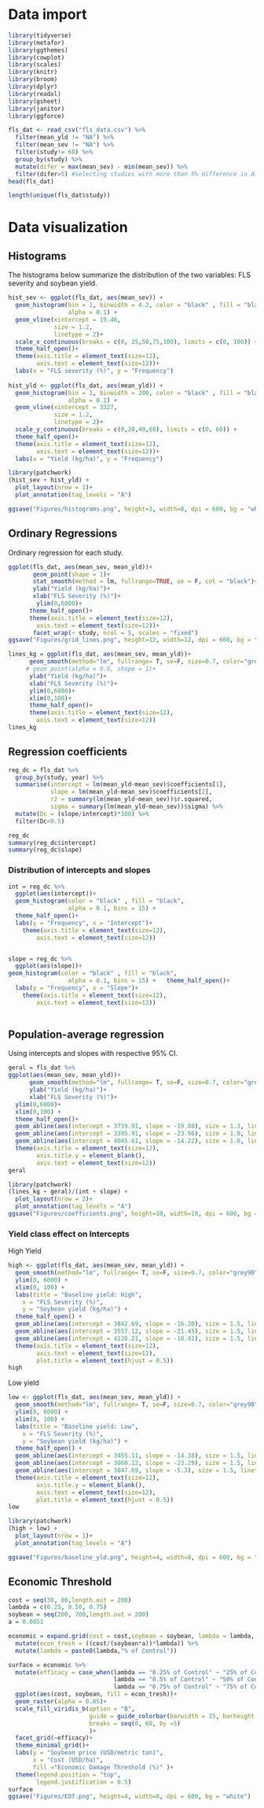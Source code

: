 


# Data import 


```r

library(tidyverse)
library(metafor)
library(ggthemes)
library(cowplot)
library(scales)
library(knitr)
library(broom)
library(dplyr)
library(readxl)
library(gsheet)
library(janitor)
library(ggforce)

fls_dat <- read_csv("fls_data.csv") %>% 
  filter(mean_yld != "NA") %>% 
  filter(mean_sev != "NA") %>% 
  filter(study!= 60) %>% 
  group_by(study) %>% 
  mutate(difer = max(mean_sev) - min(mean_sev)) %>% 
  filter(difer>5) #selecting studies with more than 5% difference in disease severity across treatments
head(fls_dat)

length(unique(fls_dat$study))
```


# Data visualization

## Histograms

The histograms below summarize the distribution of the two variables: FLS severity and soybean yield. 

```r
hist_sev <- ggplot(fls_dat, aes(mean_sev)) + 
  geom_histogram(bin = 1, binwidth = 4.2, color = "black" , fill = "black",
                 alpha = 0.1) + 
  geom_vline(xintercept = 19.46,
             size = 1.2,
             linetype = 2)+
  scale_x_continuous(breaks = c(0, 25,50,75,100), limits = c(0, 100)) +
  theme_half_open()+
  theme(axis.title = element_text(size=12),
        axis.text = element_text(size=12))+
  labs(x = "FLS severity (%)", y = "Frequency")
  
hist_yld <- ggplot(fls_dat, aes(mean_yld)) + 
  geom_histogram(bin = 1, binwidth = 200, color = "black" , fill = "black",
                 alpha = 0.1) + 
  geom_vline(xintercept = 3327,
             size = 1.2,
             linetype = 2)+
  scale_y_continuous(breaks = c(0,20,40,60), limits = c(0, 60)) +
  theme_half_open()+
  theme(axis.title = element_text(size=12),
        axis.text = element_text(size=12))+
  labs(x = "Yield (kg/ha)", y = "Frequency")

library(patchwork)
(hist_sev + hist_yld) +
  plot_layout(nrow = 1)+
  plot_annotation(tag_levels = "A")

ggsave("Figures/histograms.png", height=3, width=8, dpi = 600, bg = "white")

```

## Ordinary Regressions

Ordinary regression for each study.

```r
ggplot(fls_dat, aes(mean_sev, mean_yld))+
       geom_point(shape = 1)+
       stat_smooth(method = lm, fullrange=TRUE, se = F, col = "black")+
       ylab("Yield (kg/ha)")+
       xlab("FLS Severity (%)")+
        ylim(0,6000)+
      theme_half_open()+
      theme(axis.title = element_text(size=12),
        axis.text = element_text(size=12))+
       facet_wrap(~ study, ncol = 5, scales = "fixed")
ggsave("Figures/grid_lines.png", height=12, width=12, dpi = 600, bg = "white")

```


```r
lines_kg = ggplot(fls_dat, aes(mean_sev, mean_yld))+
      geom_smooth(method="lm", fullrange= T, se=F, size=0.7, color="grey80", aes(group = factor(study)))+
     # geom_point(alpha = 0.5, shape = 1)+
      ylab("Yield (kg/ha)")+
      xlab("FLS Severity (%)")+
      ylim(0,6000)+
      xlim(0,100)+
      theme_half_open()+
      theme(axis.title = element_text(size=12),
        axis.text = element_text(size=12))
lines_kg
```


## Regression coefficients

```r
reg_dc = fls_dat %>% 
  group_by(study, year) %>% 
  summarise(intercept = lm(mean_yld~mean_sev)$coefficients[1],
            slope = lm(mean_yld~mean_sev)$coefficients[2],
            r2 = summary(lm(mean_yld~mean_sev))$r.squared,
            sigma = summary(lm(mean_yld~mean_sev))$sigma) %>%
  mutate(Dc = (slope/intercept)*100) %>% 
  filter(Dc<0.5)

reg_dc
summary(reg_dc$intercept)
summary(reg_dc$slope)
```


### Distribution of intercepts and slopes

```r
int = reg_dc %>% 
  ggplot(aes(intercept))+
  geom_histogram(color = "black" , fill = "black",
                 alpha = 0.1, bins = 15) + 
  theme_half_open()+
  labs(y = "Frequency", x = "Intercept")+
    theme(axis.title = element_text(size=12),
        axis.text = element_text(size=12))


slope = reg_dc %>% 
  ggplot(aes(slope))+
geom_histogram(color = "black" , fill = "black",
                 alpha = 0.1, bins = 15) +   theme_half_open()+
  labs(y = "Frequency", x = "Slope")+
    theme(axis.title = element_text(size=12),
        axis.text = element_text(size=12))
   

```

## Population-average regression

Using intercepts and slopes with respective 95% CI.

```r
geral = fls_dat %>% 
ggplot(aes(mean_sev, mean_yld))+
      geom_smooth(method="lm", fullrange= T, se=F, size=0.7, color="grey80", aes(group = factor(study)))+
      ylab("Yield (kg/ha)")+
      xlab("FLS Severity (%)")+
  ylim(0,6000)+
  xlim(0,100) +
  theme_half_open()+
  geom_abline(aes(intercept = 3719.91, slope = -19.08), size = 1.3, linetype = "solid") +
  geom_abline(aes(intercept = 3395.91, slope = -23.96), size = 1.0, linetype = "dashed") +
  geom_abline(aes(intercept = 4045.61, slope = -14.22), size = 1.0, linetype = "dashed")+
  theme(axis.title = element_text(size=12),
        axis.title.y = element_blank(),
        axis.text = element_text(size=12))
geral

```


```r
library(patchwork)
(lines_kg + geral)/(int + slope) +
  plot_layout(nrow = 2)+
  plot_annotation(tag_levels = "A")
ggsave("Figures/coefficients.png", height=10, width=10, dpi = 600, bg = "white")

```


### Yield class effect on Intercepts

High Yield 

```r
high <- ggplot(fls_dat, aes(mean_sev, mean_yld)) +
  geom_smooth(method="lm", fullrange= T, se=F, size=0.7, color="grey90", aes(group = factor(study)))+
  ylim(0, 6000) +
  xlim(0, 100) +
  labs(title = "Baseline yield: High",
    x = "FLS Severity (%)",
    y = "Soybean yield (kg/ha)") +
  theme_half_open() +
  geom_abline(aes(intercept = 3842.69, slope = -16.20), size = 1.5, linetype = "solid") +
  geom_abline(aes(intercept = 3557.12, slope = -21.45), size = 1.5, linetype = "dashed") +
  geom_abline(aes(intercept = 4126.21, slope = -10.81), size = 1.5, linetype = "dashed")+
  theme(axis.title = element_text(size=12),
        axis.text = element_text(size=12),
        plot.title = element_text(hjust = 0.5))
high
```
 
Low yield

```r
low <- ggplot(fls_dat, aes(mean_sev, mean_yld)) +
  geom_smooth(method="lm", fullrange= T, se=F, size=0.7, color="grey90", aes(group = factor(study)))+
  ylim(0, 6000) +
  xlim(0, 100) +
  labs(title = "Baseline yield: Low",
    x = "FLS Severity (%)",
    y = "Soybean yield (kg/ha)") +
  theme_half_open() +
  geom_abline(aes(intercept = 3455.11, slope = -14.38), size = 1.5, linetype = "solid") +
  geom_abline(aes(intercept = 3060.12, slope = -23.29), size = 1.5, linetype = "dashed") +
  geom_abline(aes(intercept = 3847.69, slope = -5.3), size = 1.5, linetype = "dashed")+
  theme(axis.title = element_text(size=12),
        axis.title.y = element_blank(),
        axis.text = element_text(size=12),
        plot.title = element_text(hjust = 0.5))
low
```


```r
library(patchwork)
(high + low) +
  plot_layout(nrow = 1)+
  plot_annotation(tag_levels = "A")

ggsave("Figures/baseline_yld.png", height=4, width=8, dpi = 600, bg = "white")
```

## Economic Threshold


```r
cost = seq(30, 80,length.out = 200)
lambda = c(0.25, 0.50, 0.75)
soybean = seq(200, 700,length.out = 200)
a = 0.0051
```



```r
economic = expand.grid(cost = cost,soybean = soybean, lambda = lambda, a = a) %>% 
  mutate(econ_tresh = ((cost/(soybean*a))*lambda)) %>% 
  mutate(lambda = paste0(lambda,"% of Control")) 
```


```r
surface = economic %>% 
  mutate(efficacy = case_when(lambda == "0.25% of Control" ~ "25% of Control",
                              lambda == "0.5% of Control" ~ "50% of Control",
                              lambda == "0.75% of Control" ~ "75% of Control")) %>% 
  ggplot(aes(cost, soybean, fill = econ_tresh))+ 
  geom_raster(alpha = 0.85)+
  scale_fill_viridis_b(option = "B", 
                       guide = guide_colorbar(barwidth = 15, barheight = 0.3),
                       breaks = seq(0, 60, by =5)
                       )+
  facet_grid(~efficacy)+
  theme_minimal_grid()+
  labs(y = "Soybean price (USD/metric ton)",
       x = "Cost (USD/ha)",
       fill ="Economic Damage Threshold (%)" )+
  theme(legend.position = "top",
        legend.justification = 0.5)
surface
ggsave("Figures/EDT.png", height=4, width=8, dpi = 600, bg = "white")

```

